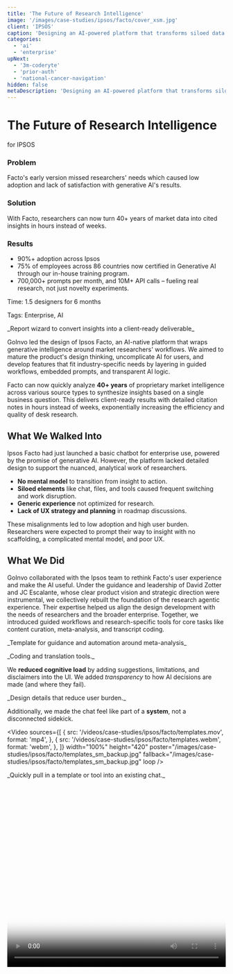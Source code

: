 ```yaml
---
title: 'The Future of Research Intelligence'
image: '/images/case-studies/ipsos/facto/cover_xsm.jpg'
client: 'IPSOS'
caption: 'Designing an AI-powered platform that transforms siloed data into actionable insights using deep research and advanced models.'
categories:
  - 'ai'
  - 'enterprise'
upNext:
  - '3m-coderyte'
  - 'prior-auth'
  - 'national-cancer-navigation'
hidden: false
metaDescription: 'Designing an AI-powered platform that transforms siloed data into actionable insights using deep research and advanced models.'
---
```



# The Future of Research Intelligence

for IPSOS

### Problem

Facto's early version missed researchers' needs which caused low adoption and lack of satisfaction with generative AI's results.

### Solution

With Facto, researchers can now turn 40+ years of market data into cited insights in hours instead of weeks.

### Results

- 90%+ adoption across Ipsos
- 75% of employees across 86 countries now certified in Generative AI through our in-house training program.
- 700,000+ prompts per month, and 10M+ API calls – fueling real research, not just novelty experiments.


<span class="text--uppercase text--gray text--bold text--spacing text--md">Time:</span> 1.5 designers for 6 months

<span class="text--uppercase text--gray text--bold text--spacing text--md">Tags:</span> Enterprise, AI

<Divider />

<LightboxGallery
   image="/images/case-studies/ipsos/facto/report-wizard_sm.jpg"
   alt="Report wizard to convert insights into a client-ready deliverable"
   className="image--max-width"
/>
<p class="text--caption text--center">_Report wizard to convert insights into a client-ready deliverable_</p>

GoInvo led the design of Ipsos Facto, an AI-native platform that wraps generative intelligence around market researchers' workflows. We aimed to mature the product's design thinking, uncomplicate AI for users, and develop features that fit industry-specific needs by layering in guided workflows, embedded prompts, and transparent AI logic.

Facto can now quickly analyze **40+ years** of proprietary market intelligence across various source types to synthesize insights based on a single business question. This delivers client-ready results with detailed citation notes in hours instead of weeks, exponentially increasing the efficiency and quality of desk research.

<Divider />

## What We Walked Into

Ipsos Facto had just launched a basic chatbot for enterprise use, powered by the promise of generative AI. However, the platform lacked detailed design to support the nuanced, analytical work of researchers.

- **No mental model** to transition from insight to action.
- **Siloed elements** like chat, files, and tools caused frequent switching and work disruption.
- **Generic experience** not optimized for research.
- **Lack of UX strategy and planning** in roadmap discussions.

These misalignments led to low adoption and high user burden. Researchers were expected to prompt their way to insight with no scaffolding, a complicated mental model, and poor UX.

## What We Did

GoInvo collaborated with the Ipsos team to rethink Facto's user experience and make the AI useful. Under the guidance and leadership of David Zotter and JC Escalante, whose clear product vision and strategic direction were instrumental, we collectively rebuilt the foundation of the research agentic experience. Their expertise helped us align the design development with the needs of researchers and the broader enterprise. Together, we introduced guided workflows and research-specific tools for core tasks like content curation, meta-analysis, and transcript coding.

<LightboxGallery
   image="/images/case-studies/ipsos/facto/template_sm.jpg"
   alt="Template for guidance and automation around meta-analysis"
   className="image--max-width"
/>
<p class="text--caption text--center">_Template for guidance and automation around meta-analysis_</p>

<div class="pure-u-lg-1-2">
  <LightboxGallery
    image="/images/case-studies/ipsos/facto/coding-2_sm.jpg"
    alt="Coding tools screen design"
    className="image--max-width"
  />
</div>
<div class="pure-u-lg-1-2">
   <LightboxGallery
    image="/images/case-studies/ipsos/facto/translation_sm.jpg"
    alt="Translation screen design"
    className="image--max-width"
  />
</div>
<p class="text--caption text--center">_Coding and translation tools._</p>

We **reduced cognitive load** by adding suggestions, limitations, and disclaimers into the UI. We added *transparency* to how AI decisions are made (and where they fail). 

<div class="pure-u-lg-1-3">
  <LightboxGallery
    image="/images/case-studies/ipsos/facto/charts_sm.jpg"
    alt="Charts design"
    className="image--max-width"
  />
</div>
<div class="pure-u-lg-1-3">
  <LightboxGallery
    image="/images/case-studies/ipsos/facto/hallucination-warnings_sm.jpg"
    alt="Hallucination warnings"
    className="image--max-width"
  />
</div>
<div class="pure-u-lg-1-3">
  <LightboxGallery
    image="/images/case-studies/ipsos/facto/prompt-suggestions_sm.jpg"
    alt="Prompt suggestions"
    className="image--max-width"
  />
</div>
<p class="text--caption text--center">_Design details that reduce user burden._</p>

Additionally, we made the chat feel like part of a **system**, not a disconnected sidekick.

<Video
  sources={[
    {
      src:
        '/videos/case-studies/ipsos/facto/templates.mov',
      format: 'mp4',
    },
    {
      src:
        '/videos/case-studies/ipsos/facto/templates.webm',
      format: 'webm',
    },
  ]}
  width="100%"
  height="420"
  poster="/images/case-studies/ipsos/facto/templates_sm_backup.jpg"
  fallback="/images/case-studies/ipsos/facto/templates_sm_backup.jpg"
  loop
/>
<p class="text--caption text--center">_Quickly pull in a template or tool into an existing chat._</p>
<Video
  sources={[
    {
      src:
        '/videos/case-studies/ipsos/facto/tools.mov',
      format: 'mp4',
    },
    {
      src:
        '/videos/case-studies/ipsos/facto/tools.webm',
      format: 'webm',
    },
  ]}
  width="100%"
  height="420"
  poster="/images/case-studies/ipsos/facto/tools_sm_backup.jpg"
  fallback="/images/case-studies/ipsos/facto/tools_sm_backup.jpg"
  loop
/>
<p class="text--caption text--center">_Insights that, on click, uncover details and citation metadata from diverse source types._</p>

All of this was underpinned by five principles:
- Guide users through **structured** paths, not just blank screens
- Allow **customization** for different research types and teams
- Ensure **transparency** of how AI arrives at answers
- Use **visual cues** to reduce complexity and orient the user
- Protect **privacy** with clear permissions and data handling

## What Changed

In three months:
- We moved from vendor to **core contributor**. Our team joined internal roadmap meetings and delivered concepts that were validated with users. 
- We **shipped dozens of UX band-aids** that reduced daily papercuts (aka friction).
- We created a **clickable prototype** to guide what's next.
- We helped transition Facto from an internal experiment to a **client-ready product**, increasing the company's revenue potential.

By grounding Facto's AI tools in clear UX design, we helped increase user adoption and satisfaction by lowering the learning curve. Facto's unique distinction from off-the-shelf LLM products sets the product up for long-term market success.

Ipsos Facto Highlights:
- **90%+** adoption across Ipsos
- **75%** of employees across 86 countries now certified in Generative AI through our in-house training program.
- **700,000+** prompts per month, and **10M+** API calls – fueling real research, not just novelty experiments.
- Client-facing AI agents launched—with more in development, co-created with partners who want in
- Collaboration with Stanford, MIT, the University of Chicago, and Temple University to keep us at the forefront of research innovation

## Why This Matters

A good model wrapped in a bad experience is still a bad product. By deeply integrating UX into the research assistant, we designed generative AI to feel like a trustworthy white glove service. Transforming it from usable to useful. That's the difference delightful design can make.

We're only 25% of the way to a mature enterprise tool. Design isn't finished — it's evolving. Continued work with researchers, leadership, and frontline users is required to sharpen utility and flow.

Beyond the product, the organization itself is maturing in how it sees and uses design. We haven't yet hit the tipping point — where design is not just appreciated but funded, expected, and baked into enterprise services. A cultural shift is needed.

We're navigating more than pixels and code. Power, budget, and priorities aren't always aligned. Part of our role now is political: creating overlap between teams, missions, and ambitions — so the product doesn't stall in committee.

And while we do all that… we still have to ship.

